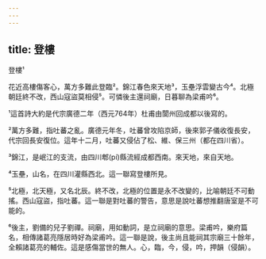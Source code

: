 ```yaml
---
---
---
```

title: 登樓
---




登樓¹

花近高樓傷客心，萬方多難此登臨²。錦江春色來天地³，玉壘浮雲變古今⁴。北極朝廷終不改，西山寇盜莫相侵⁵。可憐後主還祠廟，日暮聊為梁甫吟⁶。

¹這首詩大約是代宗廣德二年（西元764年）杜甫由閬州回成都以後寫的。

²萬方多難，指吐蕃之亂。廣德元年冬，吐蕃曾攻陷京師，後來郭子儀收復長安，代宗回長安復位。這年十二月，吐蕃又侵佔了松、維、保三州（都在四川省）。

³錦江，是岷江的支流，由四川郫(pí)縣流經成都西南。來天地，來自天地。

⁴玉壘，山名，在四川灌縣西北。這一聯寫登樓所見。

⁵北極，北天極，又名北辰。終不改，北極的位置是永不改變的，比喻朝廷不可動搖。西山寇盜，指吐蕃。這一聯是對吐蕃的警告，意思是說吐蕃想推翻唐室是不可能的。

⁶後主，劉備的兒子劉禪。祠廟，用如動詞，是立祠廟的意思。梁甫吟，樂府篇名，相傳諸葛亮隱居時好為梁甫吟。這一聯是說，後主尚且能祠其宗廟三十餘年，全賴諸葛亮的輔佐。這是感傷當世的無人。心，臨，今，侵，吟，押韻（侵韻）。
